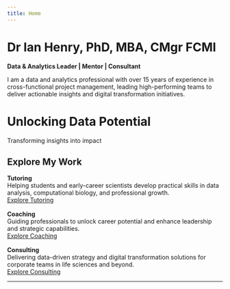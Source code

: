 ```yaml
---
title: Home
---
```


# Dr Ian Henry, PhD, MBA, CMgr FCMI

**Data & Analytics Leader | Mentor | Consultant**

I am a data and analytics professional with over 15 years of experience in cross-functional project management, leading high-performing teams to deliver actionable insights and digital transformation initiatives.

<!-- Hero Section -->
<div class="parallax light-overlay" style="background-image: url('images/hero-tutoring.jpg'); --overlay-opacity: 0.4;">
  <div class="overlay">
   <h1>Unlocking Data Potential</h1>
   <p>Transforming insights into impact</p>
  </div>
</div>

## Explore My Work

<div style="display:flex; gap:1rem; flex-wrap:wrap;">
  <div class="card" style="flex:1; min-width:250px;">
   **Tutoring**  
   Helping students and early-career scientists develop practical skills in data analysis, computational biology, and professional growth.  
   [Explore Tutoring](https://tutoring.drianhenry.co.uk)
  </div>

  <div class="card" style="flex:1; min-width:250px;">
   **Coaching**  
   Guiding professionals to unlock career potential and enhance leadership and strategic capabilities.  
   [Explore Coaching](https://coaching.drianhenry.co.uk)
  </div>

  <div class="card" style="flex:1; min-width:250px;">
   **Consulting**  
   Delivering data-driven strategy and digital transformation solutions for corporate teams in life sciences and beyond.  
   [Explore Consulting](https://consulting.drianhenry.co.uk)
  </div>
</div>

---

